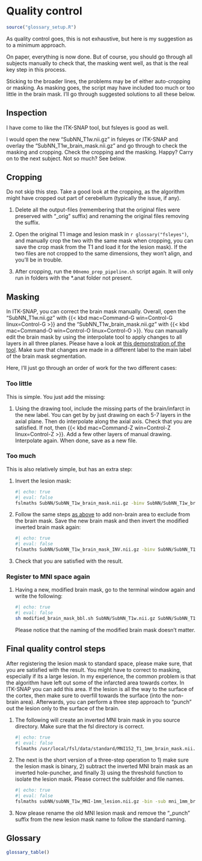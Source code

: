# Quality control {#qc}

```r
source("glossary_setup.R")
```

As quality control goes, this is not exhaustive, but here is my suggestion as to a minimum approach.

On paper, everything is now done. But of course, you should go through all subjects manually to check that, the masking went well, as that is the real key step in this process.

Sticking to the broader lines, the problems may be of either auto-cropping or masking. As masking goes, the script may have included too much or too little in the brain mask. I'll go through suggested solutions to all these below.

## Inspection

I have come to like the ITK-SNAP tool, but fsleyes is good as well.

I would open the new "SubNN_T1w.nii.gz" in fsleyes or ITK-SNAP and overlay the "SubNN_T1w_brain_mask.nii.gz" and go through to check the masking and cropping. Check the cropping and the masking. Happy? Carry on to the next subject. Not so much? See below.

## Cropping

Do not skip this step. Take a good look at the cropping, as the algorithm might have cropped out part of cerebellum (typically the issue, if any). 

1.  Delete all the output-files (remembering that the original files were preserved with "\_orig" suffix) and renaming the original files removing the suffix. 

1.  Open the original T1 image and lesion mask in `r glossary("fsleyes")`, and manually crop the two with the same mask when cropping, you can save the crop mask from the T1 and load it for the lesion mask). If the two files are not cropped to the same dimensions, they won't align, and you'll be in trouble. 

1.  After cropping, run the `00nemo_prep_pipeline.sh` script again. It will only run in folders with the *.anat folder not present.

## Masking

In ITK-SNAP, you can correct the brain mask manually. Overall, open the "SubNN_T1w.nii.gz" with {{< kbd mac=Command-G win=Control-G linux=Control-G >}} and the "SubNN_T1w_brain_mask.nii.gz" with {{< kbd mac=Command-O win=Control-O linux=Control-O >}}. You can manually edit the brain mask by using the interpolate tool to apply changes to all layers in all three planes. Please have a look at [this demonstration of the tool](https://youtu.be/watch?v=ZVmINdWk5R4). Make sure that changes are made in a different label to the main label of the brain mask segmentation.

Here, I'll just go through an order of work for the two different cases: 

### Too little {#too-little}

This is simple. You just add the missing:

1.  Using the drawing tool, include the missing parts of the brain/infarct in the new label. You can get by by just drawing on each 5-7 layers in the axial plane. Then do interpolate along the axial axis. Check that you are satisfied. If not, then {{< kbd mac=Command-Z win=Control-Z linux=Control-Z >}}. Add a few other layers of manual drawing. Interpolate again. When done, save as a new file.

### Too much {#too-much}

This is also relatively simple, but has an extra step:

1.  Invert the lesion mask:

    ```bash
    #| echo: true
    #| eval: false     
    fslmaths SubNN/SubNN_T1w_brain_mask.nii.gz -binv SubNN/SubNN_T1w_brain_mask_INV.nii.gz
    ```

1.  Follow the same steps [as above](#too-much) to add non-brain area to exclude from the brain mask. Save the new brain mask and then invert the modified inverted brain mask again:

    ```bash
    #| echo: true
    #| eval: false     
    fslmaths SubNN/SubNN_T1w_brain_mask_INV.nii.gz -binv SubNN/SubNN_T1w_brain_mask_MODIFIED.nii.gz
    ```

1.  Check that you are satisfied with the result.

### Register to MNI space again

1.  Having a new, modified brain mask, go to the terminal window again and write the following:

    ```bash
    #| echo: true
    #| eval: false     
    sh modified_brain_mask_bbl.sh SubNN/SubNN_T1w.nii.gz SubNN/SubNN_T1w_brain_mask_MODIFIED.nii.gz
    ```
    
    Please notice that the naming of the modified brain mask doesn't matter.

## Final quality control steps {#final-qc}

After registering the lesion mask to standard space, please make sure, that you are satisfied with the result. You might have to correct to masking, especially if its a large lesion. In my experience, the common problem is that the algorithm have left out some of the infarcted area towards cortex. In ITK-SNAP you can add this area. If the lesion is all the way to the surface of the cortex, then make sure to overfill towards the surface (into the non-brain area). Afterwards, you can perform a three step approach to "punch" out the lesion only to the surface of the brain.

1.  The following will create an inverted MNI brain mask in you source directory. Make sure that the fsl directory is correct.

    ```bash
    #| echo: true
    #| eval: false
    fslmaths /usr/local/fsl/data/standard/MNI152_T1_1mm_brain_mask.nii.gz -binv mni_1mm_brain_mask_inv.nii.gz
    ```

1.  The next is the short version of a three-step operation to 1) make sure the lesion mask is binary, 2) subtract the inverted MNI brain mask as an inverted hole-puncher, and finally 3) using the threshold function to isolate the lesion mask. Please correct the subfolder and file names.

    ```bash
    #| echo: true
    #| eval: false
    fslmaths subNN/subNN_T1w_MNI-1mm_lesion.nii.gz -bin -sub mni_1mm_brain_mask_inv.nii.gz -thr 0  subNN/subNN_T1w_MNI-1mm_lesion_punch.nii.gz
    ```

1.  Now please rename the old MNI lesion mask and remove the "_punch" suffix from the new lesion mask name to follow the standard naming.


## Glossary

```r
glossary_table()
```